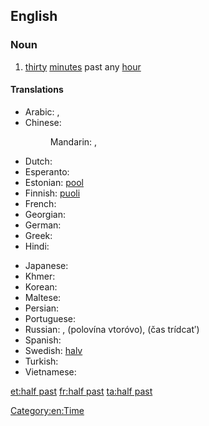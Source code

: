 {{also|half-past}}
==English==

===Noun===
{{en-noun|-}}

# [[thirty]] [[minute]]s past any [[hour]]

====Translations====
{{trans-top|"half past one" as example of usage in other languages}}
* Arabic: {{t-|ar|الساعة والنصف|tr=al-sāʿa wa-'l-niṣf|sc=Arab}}, {{t-|ar|الساعة الواحدة والنصف|tr=al-sāʿa al-wāḥida wa-'l-niṣf|sc=Arab}}
* Chinese:
*: Mandarin: {{t|cmn|一點半|sc=Hani}}, {{t|cmn|一点半|tr=yī diǎn bàn|sc=Hani}}
* Dutch: {{t-|nl|half twee}}
* Esperanto: {{t-|eo|la unua kaj duono}}
* Estonian: [[pool#Estonian|pool]] {{t+|et|kaks}}
* Finnish: [[puoli#Finnish|puoli]] {{t+|fi|kaksi}}
* French: {{t-|fr|une heure et demi}}
* Georgian: {{l|ka|ორი|ორის}} {{t-|ka|ნახევარი|alt=ნახევარია|tr=oris naxevaria|sc=Geor}}
* German: {{l|de|halb}} {{l|de|zwei}}
* Greek: {{t-|el|μιάμιση η ώρα|tr=myámissi i óra|sc=Grek}}
* Hindi: {{t-|hi|साढ़े एक बजा|tr=sāṛhe ek bajā|sc=Deva}}
{{trans-mid}}
* Japanese: {{t-|ja|一時半|tr=いちじはん, ichijihan|sc=Jpan}}
* Khmer: {{t+|km|កន្លះ|alt=ម៉ោងមួយកន្លះ|tr=maong muəy kɑnlah|sc=Khmr}}
* Korean: {{t-|ko|한시 반|tr=hansi ban|sc=Kore}}
* Maltese: {{t-|mt|is-siegħa u nofs}}
* Persian: {{t-|fa|ساعت یک و نیم|tr=sâ'at yek o nim|sc=fa-Arab}}
* Portuguese: {{t-|pt|uma e meia}}
* Russian: {{t-|ru|пол-второго|tr=pol-vtoróvo|sc=Cyrl}}, {{l|ru|половина}} {{l|ru|второй|второго}} (polovína vtoróvo), {{l|ru|час}} {{l|ru|тридцать}} (čas trídcatʹ)
* Spanish: {{l|es|una}} {{l|es|y}} {{l|es|media}}
* Swedish: [[halv#Swedish|halv]] {{t+|sv|två}}
* Turkish: {{t-|tr|saat bir buçuk}}
* Vietnamese: {{t-|vi|một giờ rươi}}
{{trans-bottom}}

[[Category:en:Time]]

[[et:half past]]
[[fr:half past]]
[[ta:half past]]